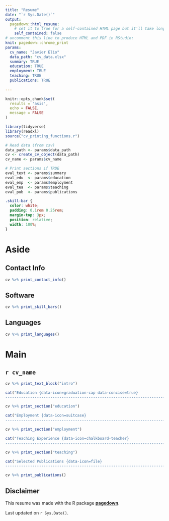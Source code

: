 ```yaml
---
title: "Resume"
date: "`r Sys.Date()`"
output:
  pagedown::html_resume:
    # set it to true for a self-contained HTML page but it'll take longer to render
    self_contained: false
# uncomment this line to produce HTML and PDF in RStudio:
knit: pagedown::chrome_print
params:
  cv_name: "Javier Elio"
  data_path: "cv_data.xlsx"
  summary: TRUE
  education: TRUE
  employment: TRUE
  teaching: TRUE
  publications: TRUE
  
---
```


```r
knitr::opts_chunk$set(
  results = 'asis', 
  echo = FALSE,
  message = FALSE
)

library(tidyverse)
library(readxl)
source("cv_printing_functions.r")

# Read data (from csv)
data_path <- params$data_path
cv <- create_cv_object(data_path)
cv_name <- params$cv_name

# Print sections if TRUE
eval_text <- params$summary
eval_edu  <- params$education
eval_emp  <- params$employment
eval_tea  <- params$teaching
eval_pub  <- params$publications

```

```css

.skill-bar {
  color: white;
  padding: 0.1rem 0.25rem;
  margin-top: 3px;
  position: relative;
  width: 100%;
}

```

Aside
================================================================================

Contact Info {#contact}
--------------------------------------------------------------------------------

```r

cv %>% print_contact_info()

```

Software {#software}
--------------------------------------------------------------------------------

```r

cv %>% print_skill_bars()

```

Languages {#languages}
--------------------------------------------------------------------------------

```r

cv %>% print_languages()

```

Main
================================================================================

`r cv_name` {#title}
--------------------------------------------------------------------------------

```r

cv %>% print_text_block("intro")

```

```r

cat("Education {data-icon=graduation-cap data-concise=true}
--------------------------------------------------------------------------------") 

``` 

```r

cv %>% print_section("education")

```

```r

cat("Employment {data-icon=suitcase}
--------------------------------------------------------------------------------") 

``` 

```r

cv %>% print_section("employment")

```

```r

cat("Teaching Experience {data-icon=chalkboard-teacher}
--------------------------------------------------------------------------------") 

```

```r

cv %>% print_section("teaching")

```

```r

cat("Selected Publications {data-icon=file}
--------------------------------------------------------------------------------") 

```

```r

cv %>% print_publications()

```

Disclaimer {#disclaimer style="width: var(--sidebar-width); padding-left: var(--sidebar-horizontal-padding);"}
--------------------------------------------------------------------------------

This resume was made with the R package [**pagedown**](https://github.com/rstudio/pagedown).

Last updated on `r Sys.Date()`.
